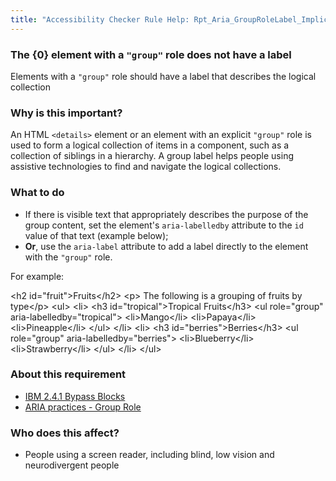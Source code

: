```yaml
---
title: "Accessibility Checker Rule Help: Rpt_Aria_GroupRoleLabel_Implicit"
---
```


<div className="toolHelp">
<Row>
<Column colLg={16} colMd={8} colSm={4} className="toolHead">

### The {0} element with a `"group"` role does not have a label

<div id="locLevel"></div>

Elements with a `"group"` role should have a label that describes the logical collection

</Column>
</Row>
<Row>
<Column colLg={11} colMd={5} colSm={4} className="toolMain">

### Why is this important?

An HTML `<details>` element or an element with an explicit `"group"` role is used to form a logical collection of items in a component, such as a collection of siblings in a hierarchy. A group label helps people using assistive technologies to find and navigate the logical collections.

<div id="locSnippet"></div>

### What to do

* If there is visible text that appropriately describes the purpose of the group content, set the element's `aria-labelledby` attribute to the `id` value of that text (example below);
* **Or**, use the `aria-label` attribute to add a label directly to the element with the `"group"` role.

For example:

<CodeSnippet type="multi" light={true}> &lt;h2 id="fruit"&gt;Fruits&lt;/h2&gt;
       &lt;p&gt; The following is a grouping of fruits by type&lt;/p&gt;
       &lt;ul&gt;
          &lt;li&gt; &lt;h3 id="tropical"&gt;Tropical Fruits&lt;/h3&gt;
             &lt;ul role="group" aria-labelledby="tropical"&gt;
                &lt;li&gt;Mango&lt;/li&gt;
                &lt;li&gt;Papaya&lt;/li&gt;
                &lt;li&gt;Pineapple&lt;/li&gt;
             &lt;/ul&gt;
         &lt;/li&gt;
         &lt;li&gt; &lt;h3 id="berries"&gt;Berries&lt;/h3&gt;
            &lt;ul role="group" aria-labelledby="berries"&gt;
               &lt;li&gt;Blueberry&lt;/li&gt;
               &lt;li&gt;Strawberry&lt;/li&gt;
            &lt;/ul&gt;
         &lt;/li&gt;
       &lt;/ul&gt;</CodeSnippet>

</Column>
<Column colLg={5} colMd={3} colSm={4} className="toolLeft">

### About this requirement

* [IBM 2.4.1 Bypass Blocks](https://www.ibm.com/able/requirements/requirements/#2_4_1)  
* [ARIA practices - Group Role](https://w3c.github.io/aria-practices/#group)

### Who does this affect?

* People using a screen reader, including blind, low vision and neurodivergent people

</Column>
</Row>
</div>

